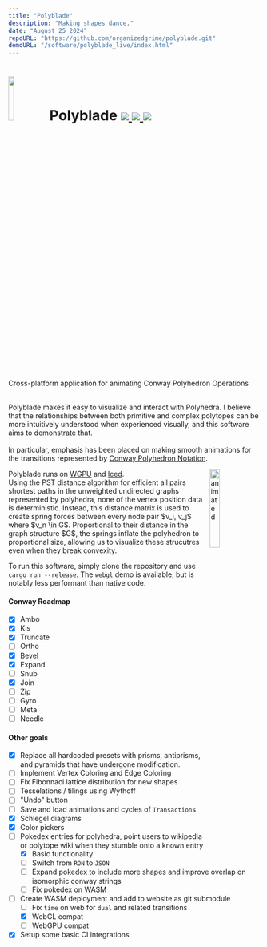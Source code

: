 ```yaml
---
title: "Polyblade"
description: "Making shapes dance."
date: "August 25 2024"
repoURL: "https://github.com/organizedgrime/polyblade.git"
demoURL: "/software/polyblade_live/index.html"
---
```

<div style="margin-top: 24px;">
    <h1>
        <img width="15%" src="./software/polyblade_assets/logo.png"/>
        Polyblade
        <a href="https://vera.lgbt/software/polyblade_live/index.html">
            <img src="https://img.shields.io/website?url=https%3A//vera.lgbt/software/polyblade_live/index.html&label=demo&logo=webgl&logoSize=auto&style=for-the-badge"/>
        </a>
        <a href="https://github.com/organizedgrime/polyblade/actions/workflows/ci.yml"> 
            <img src="https://img.shields.io/github/actions/workflow/status/organizedgrime/polyblade/ci.yml?style=for-the-badge&label=CI%20Status"/>
        </a>
        <a href="LICENSE"> 
            <img src="https://img.shields.io/badge/license-APGL3-blue.svg?style=for-the-badge"/>
        </a>
    </h1>
    <span>Cross-platform application for animating Conway Polyhedron Operations</span>
    <br/>
    <br/>
</div>
<div>
    <p>
        Polyblade makes it easy to visualize and interact with Polyhedra. I believe that the relationships between both primitive and complex polytopes can be more intuitively understood when experienced visually, and this software aims to demonstrate that.
        <br/><br/>
        In particular, emphasis has been placed on making smooth animations for the transitions represented by <a href="https://en.wikipedia.org/wiki/Conway_polyhedron_notation">Conway Polyhedron Notation</a>. 
    </p>
    <p>
        <span><img src="./software/polyblade_assets/demo.gif" align="right" alt="animated" width="20%" /></span>
        Polyblade runs on <a href="https://github.com/gfx-rs/wgpu">WGPU</a> and <a href="https://github.com/iced-rs/iced">Iced</a>.
        <br/>
        Using the PST distance algorithm for efficient all pairs shortest paths in the unweighted undirected graphs represented by polyhedra, none of the vertex position data is deterministic. Instead, this distance matrix is used to create spring forces between every node pair $v_i, v_j$ where $v_n \in G$. Proportional to their distance in the graph structure $G$, the springs inflate the polyhedron to proportional size, allowing us to visualize these strucutres even when they break convexity. 
        <br/>
    </p>
</div>

To run this software, simply clone the repository and use `cargo run --release`.
The `webgl` demo is available, but is notably less performant than native code. 
        
#### Conway Roadmap
- [x] Ambo
- [x] Kis
- [x] Truncate
- [ ] Ortho
- [x] Bevel
- [x] Expand
- [ ] Snub
- [x] Join
- [ ] Zip
- [ ] Gyro
- [ ] Meta
- [ ] Needle

#### Other goals
- [x] Replace all hardcoded presets with prisms, antiprisms, and pyramids that have undergone modification.
- [ ] Implement Vertex Coloring and Edge Coloring
- [ ] Fix Fibonnaci lattice distribution for new shapes
- [ ] Tesselations / tilings using Wythoff
- [ ] "Undo" button
- [ ] Save and load animations and cycles of `Transaction`s
- [x] Schlegel diagrams
- [x] Color pickers
- [ ] Pokedex entries for polyhedra, point users to wikipedia or polytope wiki when they stumble onto a known entry
  - [x] Basic functionality
  - [ ] Switch from `RON` to `JSON`
  - [ ] Expand pokedex to include more shapes and improve overlap on isomorphic conway strings
  - [ ] Fix pokedex on WASM
- [ ] Create WASM deployment and add to website as git submodule
  - [ ] Fix `time` on web for `dual` and related transitions
  - [x] WebGL compat
  - [ ] WebGPU compat
- [x] Setup some basic CI integrations
